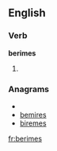 
==English==

===Verb===
'''berimes'''

# {{third-person singular of|[[berime]]}}

===Anagrams===
* {{alphagram|beeimrs}}
* [[bemires#English|bemires]]
* [[biremes#English|biremes]]

[[fr:berimes]]